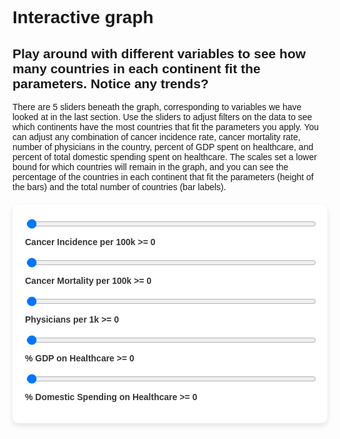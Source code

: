 # Interactive graph

## Play around with different variables to see how many countries in each continent fit the parameters. Notice any trends?
There are 5 sliders beneath the graph, corresponding to variables we have looked at in the last section. Use the sliders to adjust filters on the data to see which continents have the most countries that fit the parameters you apply. You can adjust any combination of cancer incidence rate, cancer mortality rate, number of physicians in the country, percent of GDP spent on healthcare, and percent of total domestic spending spent on healthcare. The scales set a lower bound for which countries will remain in the graph, and you can see the percentage of the countries in each continent that fit the parameters (height of the bars) and the total number of countries (bar labels).

<style>
  * {
    font-family: sans-serif;
  }
  
  /* Style for the slider container */
  #slider-container {
    background-color: white;
    padding: 20px;
    border-radius: 10px;
    box-shadow: 0px 4px 8px rgba(0, 0, 0, 0.1);
    margin-top: 20px;
  }

  /* Style for individual sliders */
  #slider-container input[type="range"] {
    background-color: white;
    border: 1px solid #ccc;
    border-radius: 10px;
  }

  /* Style for the slider labels */
  #slider-container p {
    font-size: 14px;
    font-weight: bold;
    margin-top: 10px;
    color: #333;
  }
</style> 

<div id="plot">
</div>

<div id="slider-container">
  <!-- First slider (Cancer Incidence per 100k) -->
  <input id="slider1" type="range" min="0" max="840" step="1" value="0" style="width: 100%;">
  <p id="sliderLabel1">Cancer Incidence per 100k >= 0</p>

  <!-- Second slider (Cancer Mortality per 100k) -->
  <input id="slider2" type="range" min="0" max="342" step="1" value="0" style="width: 100%;">
  <p id="sliderLabel2">Cancer Mortality per 100k >= 0</p>

  <!-- Third slider (Physicians per 1k) -->
  <input id="slider3" type="range" min="0" max="8.2" step="0.01" value="0" style="width: 100%;">
  <p id="sliderLabel3">Physicians per 1k >= 0</p>

  <!-- Fourth slider (% GDP on Healthcare) -->
  <input id="slider4" type="range" min="0" max="18.6" step="0.1" value="0" style="width: 100%;">
  <p id="sliderLabel4">% GDP on Healthcare >= 0</p>

  <!-- Fifth slider (% Domestic Spending on Healthcare) -->
  <input id="slider5" type="range" min="0" max="27" step="0.1" value="0" style="width: 100%;">
  <p id="sliderLabel5">% Domestic Spending on Healthcare >= 0</p>
</div>

<script src="https://cdn.jsdelivr.net/npm/d3@7"></script>
<script src="scripts/myscript.js"></script>

